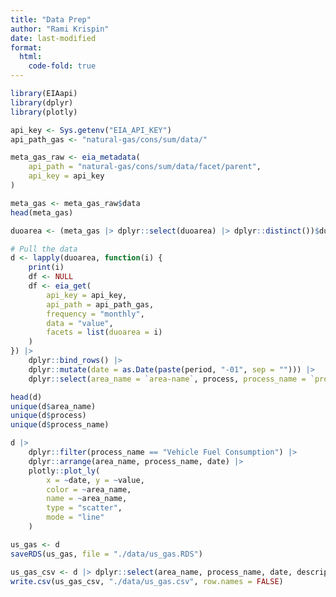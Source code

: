 ```yaml
---
title: "Data Prep"
author: "Rami Krispin"
date: last-modified
format: 
  html:
    code-fold: true
---
```




```r
library(EIAapi)
library(dplyr)
library(plotly)
```


```r
api_key <- Sys.getenv("EIA_API_KEY")
api_path_gas <- "natural-gas/cons/sum/data/"
```


```r
meta_gas_raw <- eia_metadata(
    api_path = "natural-gas/cons/sum/data/facet/parent",
    api_key = api_key
)

meta_gas <- meta_gas_raw$data
head(meta_gas)

duoarea <- (meta_gas |> dplyr::select(duoarea) |> dplyr::distinct())$duoarea

```



```r
# Pull the data
d <- lapply(duoarea, function(i) {
    print(i)
    df <- NULL
    df <- eia_get(
        api_key = api_key,
        api_path = api_path_gas,
        frequency = "monthly",
        data = "value",
        facets = list(duoarea = i)
    )
}) |>
    dplyr::bind_rows() |>
    dplyr::mutate(date = as.Date(paste(period, "-01", sep = ""))) |>
    dplyr::select(area_name = `area-name`, process, process_name = `process-name`, series, date, description = `series-description`, value, units)


```




```r
head(d)
unique(d$area_name)
unique(d$process)
unique(d$process_name)
```




```r
d |>
    dplyr::filter(process_name == "Vehicle Fuel Consumption") |>
    dplyr::arrange(area_name, process_name, date) |>
    plotly::plot_ly(
        x = ~date, y = ~value,
        color = ~area_name,
        name = ~area_name,
        type = "scatter",
        mode = "line"
    )

```



```r
us_gas <- d
saveRDS(us_gas, file = "./data/us_gas.RDS")

us_gas_csv <- d |> dplyr::select(area_name, process_name, date, description, value)
write.csv(us_gas_csv, "./data/us_gas.csv", row.names = FALSE)
```